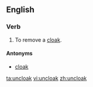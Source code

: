 ==English==

===Verb===
{{en-verb|uncloaks|uncloaking|uncloaked|uncloaked}}

#To remove a [[cloak]].

====Antonyms====
*[[cloak]]

[[ta:uncloak]]
[[vi:uncloak]]
[[zh:uncloak]]